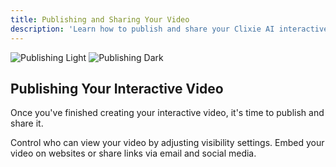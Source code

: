 ```yaml
---
title: Publishing and Sharing Your Video
description: 'Learn how to publish and share your Clixie AI interactive videos.'
---
```


<img
  className="block dark:hidden"
  src="/images/publishing-light.svg"
  alt="Publishing Light"
/>
<img
  className="hidden dark:block"
  src="/images/publishing-dark.svg"
  alt="Publishing Dark"
/>

## Publishing Your Interactive Video

Once you've finished creating your interactive video, it's time to publish and share it.

<CardGroup cols={2}>
  <Card
    title="Public/Private Settings"
    icon="unlock"
    href="/docs/publishing-and-sharing#settings"
  >
    Control who can view your video by adjusting visibility settings.
  </Card>
  <Card
    title="Embed and Share"
    icon="share-nodes"
    href="/docs/publishing-and-sharing#embed"
  >
    Embed your video on websites or share links via email and social media.
  </Card>
</CardGroup>
